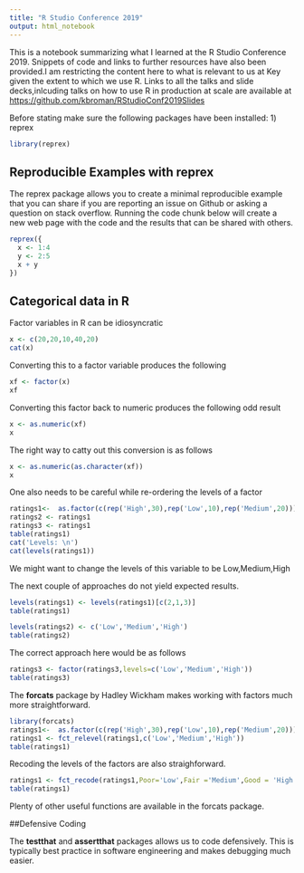 ```yaml
---
title: "R Studio Conference 2019"
output: html_notebook
---
```


This is a notebook summarizing what I learned at the R Studio Conference 2019. Snippets of code and links to further resources have also been provided.I am restricting the content here to what is relevant to us at Key given the extent to which we use R. Links to all the talks and slide decks,inlcuding talks on how to use R in production at scale are available at <https://github.com/kbroman/RStudioConf2019Slides>


Before stating make sure the following packages have been installed:
1) reprex

```r
library(reprex)
```




## Reproducible Examples with reprex

The reprex package allows you to create a minimal reproducible example that you can share if you are reporting an issue on Github or asking a question on stack overflow. Running the code chunk below will create a new web page with the code and the results that can be shared with others.

```r

reprex({
  x <- 1:4
  y <- 2:5
  x + y
})
```

## Categorical data in R

Factor variables in R can be idiosyncratic

```r
x <- c(20,20,10,40,20)
cat(x)
```
Converting this to a factor variable produces the following

```r
xf <- factor(x)
xf
```

Converting this  factor back to numeric produces the following odd result


```r
x <- as.numeric(xf)
x
```

The right way to catty out this conversion is as follows
```r
x <- as.numeric(as.character(xf))
x
```


One also needs to be careful while re-ordering the levels of a factor

```r
ratings1<-  as.factor(c(rep('High',30),rep('Low',10),rep('Medium',20)))
ratings2 <- ratings1
ratings3 <- ratings1
table(ratings1)
cat('Levels: \n')
cat(levels(ratings1))

```

We might want to change the levels of this variable to be Low,Medium,High

The next couple of approaches do not yield expected results.

```r

levels(ratings1) <- levels(ratings1)[c(2,1,3)]
table(ratings1)

```


```r
levels(ratings2) <- c('Low','Medium','High')
table(ratings2)

```


The correct approach here would be as follows

```r
ratings3 <- factor(ratings3,levels=c('Low','Medium','High'))
table(ratings3)
```

The **forcats** package by Hadley Wickham makes working with factors much more straightforward.

```r
library(forcats)
ratings1<-  as.factor(c(rep('High',30),rep('Low',10),rep('Medium',20)))
ratings1 <- fct_relevel(ratings1,c('Low','Medium','High'))
table(ratings1)

```

Recoding the levels of the factors are also straighforward.

```r
ratings1 <- fct_recode(ratings1,Poor='Low',Fair ='Medium',Good = 'High')
table(ratings1)

```

Plenty of other useful functions are available in the forcats package.

##Defensive Coding

The **testthat** and **assertthat** packages allows us to code defensively. This is typically best practice in software engineering and makes debugging much easier.






